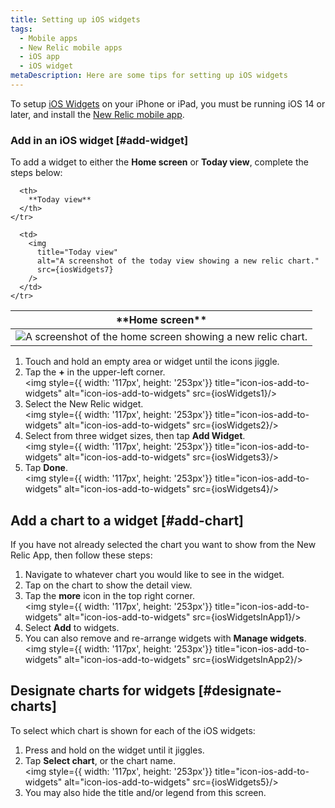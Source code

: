 ```yaml
---
title: Setting up iOS widgets
tags:
  - Mobile apps
  - New Relic mobile apps
  - iOS app
  - iOS widget
metaDescription: Here are some tips for setting up iOS widgets
---
```












To setup [iOS Widgets](https://support.apple.com/en-us/HT207122) on your iPhone or iPad, you must be running iOS 14 or later, and install the [New Relic mobile app](install-newrelic-ios-mobile-app).

### Add in an iOS widget [#add-widget]

To add a widget to either the **Home screen** or **Today view**, complete the steps below:

<table>
  <thead>
    <tr>
      <th style={{ width: "50%" }}>
        **Home screen**
      </th>

      <th>
        **Today view**
      </th>
    </tr>
  </thead>
  <tbody>
    <tr>
      <td>
        <img
          title="Home screen"
          alt="A screenshot of the home screen showing a new relic chart."
          src={iosWidgets6}
        />
      </td>

      <td>
        <img
          title="Today view"
          alt="A screenshot of the today view showing a new relic chart."
          src={iosWidgets7}
        />
      </td>
    </tr>
  </tbody>
</table>

1. Touch and hold an empty area or widget until the icons jiggle.
2. Tap the **+** in the upper-left corner.
<br /><img style={{ width: '117px', height: '253px'}} title="icon-ios-add-to-widgets" alt="icon-ios-add-to-widgets" src={iosWidgets1}/>
3. Select the New Relic widget.
<br /><img style={{ width: '117px', height: '253px'}} title="icon-ios-add-to-widgets" alt="icon-ios-add-to-widgets" src={iosWidgets2}/>
4. Select from three widget sizes, then tap **Add Widget**.
<br /><img style={{ width: '117px', height: '253px'}} title="icon-ios-add-to-widgets" alt="icon-ios-add-to-widgets" src={iosWidgets3}/>
5. Tap **Done**.
<br /><img style={{ width: '117px', height: '253px'}} title="icon-ios-add-to-widgets" alt="icon-ios-add-to-widgets" src={iosWidgets4}/>

## Add a chart to a widget [#add-chart]

If you have not already selected the chart you want to show from the New Relic App, then follow these steps: 

1. Navigate to whatever chart you would like to see in the widget.
2. Tap on the chart to show the detail view.
3. Tap the **more** icon in the top right corner.
<br /><img style={{ width: '117px', height: '253px'}} title="icon-ios-add-to-widgets" alt="icon-ios-add-to-widgets" src={iosWidgetsInApp1}/>
4. Select **Add** to widgets.
5. You can also remove and re-arrange widgets with **Manage widgets**.
<br /><img style={{ width: '117px', height: '253px'}} title="icon-ios-add-to-widgets" alt="icon-ios-add-to-widgets" src={iosWidgetsInApp2}/>

## Designate charts for widgets [#designate-charts]

To select which chart is shown for each of the iOS widgets: 

1. Press and hold on the widget until it jiggles.
2. Tap **Select chart**, or the chart name.
<br /><img style={{ width: '117px', height: '253px'}} title="icon-ios-add-to-widgets" alt="icon-ios-add-to-widgets" src={iosWidgets5}/>
3. You may also hide the title and/or legend from this screen.